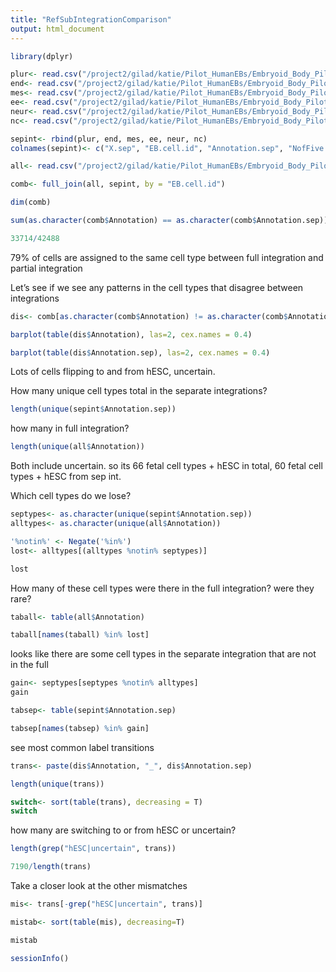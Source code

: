 ```yaml
---
title: "RefSubIntegrationComparison"
output: html_document
---
```

```r
library(dplyr)
```



```r
plur<- read.csv("/project2/gilad/katie/Pilot_HumanEBs/Embryoid_Body_Pilot_Workflowr/output/TranferredAnnotations_ReferenceInt_JustPluripotent.csv")
end<- read.csv("/project2/gilad/katie/Pilot_HumanEBs/Embryoid_Body_Pilot_Workflowr/output/TranferredAnnotations_ReferenceInt_JustEndoderm.csv")
mes<- read.csv("/project2/gilad/katie/Pilot_HumanEBs/Embryoid_Body_Pilot_Workflowr/output/TranferredAnnotations_ReferenceInt_JustMeso.csv")
ee<- read.csv("/project2/gilad/katie/Pilot_HumanEBs/Embryoid_Body_Pilot_Workflowr/output/TranferredAnnotations_ReferenceInt_JustEarlyEcto.csv")
neur<- read.csv("/project2/gilad/katie/Pilot_HumanEBs/Embryoid_Body_Pilot_Workflowr/output/TranferredAnnotations_ReferenceInt_JustNeuron.csv")
nc<- read.csv("/project2/gilad/katie/Pilot_HumanEBs/Embryoid_Body_Pilot_Workflowr/output/TranferredAnnotations_ReferenceInt_JustNeuralCrest.csv")
```

```r
sepint<- rbind(plur, end, mes, ee, neur, nc)
colnames(sepint)<- c("X.sep", "EB.cell.id", "Annotation.sep", "NofFive.sep")
```


```r
all<- read.csv("/project2/gilad/katie/Pilot_HumanEBs/Embryoid_Body_Pilot_Workflowr/output/MostCommonAnnotation.FiveNearestRefCells.csv")
```

```r
comb<- full_join(all, sepint, by = "EB.cell.id")

dim(comb)
```

```r
sum(as.character(comb$Annotation) == as.character(comb$Annotation.sep))
```

```r
33714/42488
```

79% of cells are assigned to the same cell type between full integration and partial integration


Let's see if we see any patterns in the cell types that disagree between integrations
```r
dis<- comb[as.character(comb$Annotation) != as.character(comb$Annotation.sep),]
```

```r
barplot(table(dis$Annotation), las=2, cex.names = 0.4)
```

```r
barplot(table(dis$Annotation.sep), las=2, cex.names = 0.4)
```

Lots of cells flipping to and from hESC, uncertain. 


How many unique cell types total in the separate integrations?

```r
length(unique(sepint$Annotation.sep))
```

how many in full integration?
```r
length(unique(all$Annotation))
```

Both include uncertain. so its 66 fetal cell types + hESC in total, 60 fetal cell types + hESC from sep int. 

Which cell types do we lose?

```r
septypes<- as.character(unique(sepint$Annotation.sep))
alltypes<- as.character(unique(all$Annotation))

'%notin%' <- Negate('%in%')
lost<- alltypes[(alltypes %notin% septypes)]

lost
```
How many of these cell types were there in the full integration? were they rare?

```r
taball<- table(all$Annotation)

taball[names(taball) %in% lost]
```

looks like there are some cell types in the separate integration that are not in the full



```r
gain<- septypes[septypes %notin% alltypes]
gain
```

```r
tabsep<- table(sepint$Annotation.sep)

tabsep[names(tabsep) %in% gain]
```

see most common label transitions

```r
trans<- paste(dis$Annotation, "_", dis$Annotation.sep)

length(unique(trans))
```

```r
switch<- sort(table(trans), decreasing = T)
switch
```

how many are switching to or from hESC or uncertain?

```r
length(grep("hESC|uncertain", trans))
```

```r
7190/length(trans)
```

Take a closer look at the other mismatches
```r
mis<- trans[-grep("hESC|uncertain", trans)]

mistab<- sort(table(mis), decreasing=T)

mistab
```

```r
sessionInfo()
```

